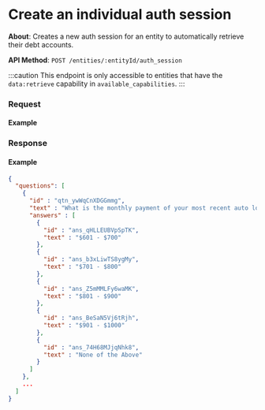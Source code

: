 
# Create an individual auth session

**About**: Creates a new auth session for an entity to automatically retrieve their
debt accounts.

**API Method**: `POST /entities/:entityId/auth_session`

:::caution
This endpoint is only accessible to entities that have the `data:retrieve` capability
in `available_capabilities`.
:::

### Request

#### Example
<EntitiesCreateIndividualAuthSession />

### Response

#### Example
```json
{
  "questions": [
    {
      "id" : "qtn_ywWqCnXDGGmmg",
      "text" : "What is the monthly payment of your most recent auto loan or lease?",
      "answers" : [
        {
          "id" : "ans_qHLLEUBVpSpTK",
          "text" : "$601 - $700"
        },
        {
          "id" : "ans_b3xLiwTS8ygMy",
          "text" : "$701 - $800"
        },
        {
          "id" : "ans_Z5mMMLFy6waMK",
          "text" : "$801 - $900"
        },
        {
          "id" : "ans_BeSaN5Vj6tRjh",
          "text" : "$901 - $1000"
        },
        {
          "id" : "ans_74H68MJjqNhk8",
          "text" : "None of the Above"
        }
      ]
    },
    ...
  ]
}
```
